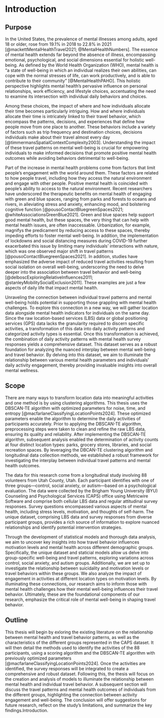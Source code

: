 # Introduction

## Purpose

In the United States, the prevalence of mental illnesses among adults, aged 18 or older, rose from 19.1% in 2018 to 22.8% in 2021 [@mackettMentalHealthTravel2021; @MentalHealthNumbers]. The essence of mental health extends far beyond the absence of illness, encompassing emotional, psychological, and social dimensions essential for holistic well-being. As defined by the World Health Organization (WHO), mental health is "a state of well-being in which an individual realizes their own abilities, can cope with the normal stresses of life, can work productively, and is able to contribute to their community" [@MentalHealthPAHO]. This holistic perspective highlights mental health's pervasive influence on personal relationships, work efficiency, and lifestyle choices, accentuating the need to examine its intersection with individual daily behaviors and choices.

Among these choices, the impact of where and how individuals allocate their time becomes particularly intriguing. How and where individuals allocate their time is intricately linked to their travel behavior, which encompass the patterns, decisions, and experiences that define how people move from one place to another. These behaviors include a variety of factors such as trip frequency and destination choices, decisions individuals make about their travel almost every day [@timmermansSpatialContextComplexity2003]. Understanding the impact of these travel patterns on mental well-being is crucial for empowering individuals to make informed decisions that promote positive mental health outcomes while avoiding behaviors detrimental to well-being.

Part of the increase in mental health problems come from factors that limit people's engagement with the world around them. These factors are related to how people travel, including how they access the natural environment and engage with other people. Positive mental health is coincided with people's ability to access to the natural environment. Recent researchers have underscored the therapeutic benefits on mental health of engaging with green and blue spaces, ranging from parks and forests to oceans and rivers, in alleviating stress and anxiety, enhancing mood, and bolstering cognitive function [@pousoContactBluegreenSpaces2021; @whiteAssociationsGreenBlue2021]. Green and blue spaces help support good mental health, but these spaces, the very thing that can help with mental health issues, are often inaccessable. Urbanization, for example, magnifys the predicament by reducing access to these spaces, thereby impeding efforts to foster mental well-being. In addition, the implementation of lockdowns and social distancing measures during COVID-19 further exacerbated this issue by limiting many individuals' interactions with nature, which was one observed major shift in travel patterns [@pousoContactBluegreenSpaces2021]. In addition, studies have emphasized the adverse impact of reduced travel activities resulting from social isolation on overall well-being, underscoring the need to delve deeper into the association between travel behavior and well-being [@delboscExploringRelativeInfluences2011; @stanleyMobilitySocialExclusion2011]. These examples are just a few aspects of daily life that impact mental health.

Unraveling the connection between individual travel patterns and mental well-being holds potential in supporting those grappling with mental health challenges. To explore this connection in a new way, we will gather location data alongside mental health indicators for individuals on the same day. Since the raw location-based services (LBS) data or global positioning services (GPS) data lacks the granularity required to discern specific activities, a transformation of this data into daily activity patterns and categorized activity types is essential. Once this transformation is achieved, the combination of daily activity patterns with mental health survey responses yields a comprehensive dataset. This dataset serves as a robust foundation for analyzing the nuanced interplay between mental well-being and travel behavior. By delving into this dataset, we aim to illuminate the relationship between various mental health parameters and individuals' daily activity engagement, thereby providing invaluable insights into overall mental wellness.

## Scope

There are many ways to transform location data into meaningful activities and one method is by using clustering algorithms. This thesis uses the DBSCAN-TE algorithm with optimized parameters for noise, time, and entropy [@macfarlaneClassifyingLocationPoints2024]. These optimized parameters enable the algorithm to determine the daily activities of participants accurately. Prior to applying the DBSCAN-TE algorithm, preprocessing steps were taken to clean and refine the raw LBS data, ensuring its quality and reliability. After implementing the DBSCAN-TE algorithm, subsequent analysis enabled the determination of activity counts at four distinct location types: parks, grocery stores, libraries, and social recreation spaces. By leveraging the DBCAN-TE clustering algorithm and longitudinal data collection methods, we established a robust framework for investigating the interplay between individual travel patterns and mental health outcomes.

The data for this research come from a longitudinal study involving 88 volunteers from Utah County, Utah. Each participant identifies with one of three groups—control, social anxiety, or autism—based on a psychological evaluation. The data were collected by the Brigham Young University (BYU) Counseling and Psychological Services (CAPS) office using Metricwire Software and comprise both cellular LBS data and regular attitudinal survey responses. Survey questions encompassed various aspects of mental health, including stress levels, motivation, and thoughts of self-harm. The unique dataset, comprising LBS data and survey responses from diverse participant groups, provides a rich source of information to explore nuanced relationships and identify potential intervention strategies.

Through the development of statistical models and thorough data analysis, we aim to uncover key insights into how travel behavior influences motivation levels and mental health across different demographic groups. Specifically, the unique dataset and staticial models allow us delve into group-specific well-being and travel patterns, exploring variations across control, social anxiety, and autism groups. Additionally, we are set up to investigate the relationship between suicidality and motivation levels or travel behaviors within these groups. We also analyze the impact of engagement in activities at different location types on motivation levels. By illuminating these connections, our research aims to inform those with mental health challenges how their mental well-being influences their travel behavior. Ultimately, these are the foundational components of our research, emphasize the critical role of mental well-being in shaping travel behavior.

## Outline

This thesis will begin by exloring the existing literature on the relationship between mental health and travel behavior patterns, as well as the characteristics of the different groups represented in the CAPS dataset. It will then detail the methods used to identify the activities of the 88 participants, using a scoring algorithm and the DBSCAN-TE algorithm with previously optimized parameters [@macfarlaneClassifyingLocationPoints2024]. Once the activities are identified, the survey responses will be integrated to create a comprehensive and robust dataset. Following this, the thesis will focus on the creation and analysis of models to illuminate the relationship between mental health and individual travel behavior. A subsequent section will discuss the travel patterns and mental health outcomes of individuals from the different groups, highlighting the connection between activity engagement and well-being. The conclusion will offer suggestions for future research, reflect on the study's limitations, and summarize the key findings.Introduction.
